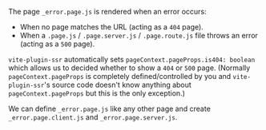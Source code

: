 The page `_error.page.js` is rendered when an error occurs:
 - When no page matches the URL (acting as a `404` page).
 - When a `.page.js` / `.page.server.js` / `.page.route.js` file throws an error (acting as a `500` page).

`vite-plugin-ssr` automatically sets `pageContext.pageProps.is404: boolean` which allows us to decided whether to show a `404` or `500` page.
(Normally `pageContext.pageProps` is completely defined/controlled by you and `vite-plugin-ssr`'s source code doesn't know anything about `pageContext.pageProps` but this is the only exception.)

We can define `_error.page.js` like any other page and create `_error.page.client.js` and `_error.page.server.js`.
